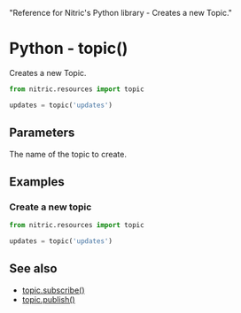   "Reference for Nitric's Python library - Creates a new Topic."

# Python - topic()

Creates a new Topic.

```python
from nitric.resources import topic

updates = topic('updates')
```

## Parameters

<Properties>
  <Property name="name" required type="string">
    The name of the topic to create.
  </Property>
</Properties>

## Examples

### Create a new topic

```python
from nitric.resources import topic

updates = topic('updates')
```

## See also

- [topic.subscribe()](./topic-subscribe)
- [topic.publish()](./topic-publish)
